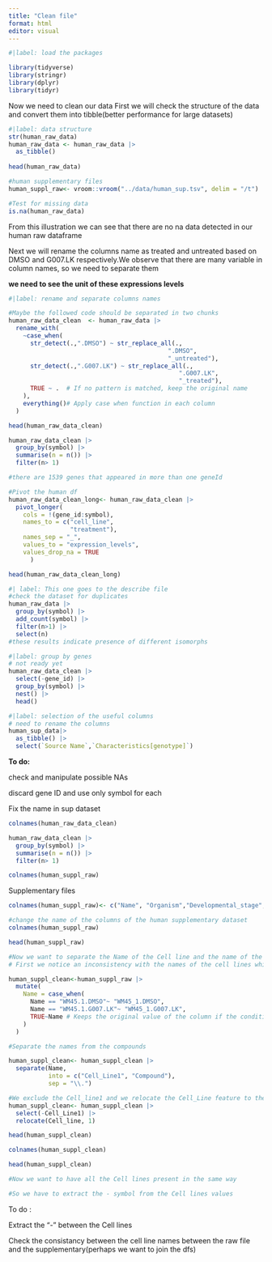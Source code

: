 ```yaml
---
title: "Clean file"
format: html
editor: visual
---
```


```r
#|label: load the packages

library(tidyverse)
library(stringr)
library(dplyr)
library(tidyr)
```

Now we need to clean our data First we will check the structure of the data and convert them into tibble(better performance for large datasets)

```r
#|label: data structure
str(human_raw_data)
human_raw_data <- human_raw_data |> 
  as_tibble() 
  
head(human_raw_data)
```

```r
#human supplementary files 
human_suppl_raw<- vroom::vroom("../data/human_sup.tsv", delim = "/t")
```

```r
#Test for missing data
is.na(human_raw_data)
```

From this illustration we can see that there are no na data detected in our human raw dataframe

Next we will rename the columns name as treated and untreated based on DMSO and G007.LK respectively.We observe that there are many variable in column names, so we need to separate them

**we need to see the unit of these expressions levels**

```r
#|label: rename and separate columns names

#Maybe the followed code should be separated in two chunks
human_raw_data_clean  <- human_raw_data |> 
  rename_with(
    ~case_when(
      str_detect(.,".DMSO") ~ str_replace_all(.,
                                            ".DMSO",
                                            "_untreated"),
      str_detect(.,".G007.LK") ~ str_replace_all(.,
                                               ".G007.LK",
                                               "_treated"),
      TRUE ~ .  # If no pattern is matched, keep the original name
    ),
    everything()# Apply case when function in each column
  )

head(human_raw_data_clean)
```

```r
human_raw_data_clean |>
  group_by(symbol) |>
  summarise(n = n()) |> 
  filter(n> 1)

#there are 1539 genes that appeared in more than one geneId 
```

```r
#Pivot the human df
human_raw_data_clean_long<- human_raw_data_clean |> 
  pivot_longer(
    cols = !(gene_id:symbol),
    names_to = c("cell_line", 
                 "treatment"), 
    names_sep = "_",
    values_to = "expression_levels",
    values_drop_na = TRUE
      ) 

head(human_raw_data_clean_long)
```

```r
#| label: This one goes to the describe file
#check the dataset for duplicates
human_raw_data |>
  group_by(symbol) |> 
  add_count(symbol) |> 
  filter(n>1) |> 
  select(n)
#these results indicate presence of different isomorphs  
```

```r
#|label: group by genes
# not ready yet
human_raw_data_clean |> 
  select(-gene_id) |> 
  group_by(symbol) |> 
  nest() |> 
  head()
```

```r

#|label: selection of the useful columns
# need to rename the columns
human_sup_data|> 
  as_tibble() |> 
  select(`Source Name`,`Characteristics[genotype]`)
```

**To do:**

check and manipulate possible NAs

discard gene ID and use only symbol for each

Fix the name in sup dataset

```r
colnames(human_raw_data_clean)
```

```r
human_raw_data_clean |>
  group_by(symbol) |>
  summarise(n = n()) |> 
  filter(n> 1)
```

```r
colnames(human_suppl_raw)
```

Supplementary files

```r
colnames(human_suppl_raw)<- c("Name", "Organism","Developmental_stage", "Disease","Genotype","Organism_part",   "Cell_line","Material_Type","Protocol_REF","Protocol_REF1","Protocol_REF2","Performer", "Extract_Name",   "Library_Layout", "Library_Selection","Library_Source","Library_Strategy","Protocol_REF3", "Performer_1","Assay_Name","Technology_Type","Protocol_REF4", "Performer_2","Derived_Array_Data_File", "Derived_ArrayExpress_FTP_file", "Factor_Value_compound", "Factor_Value_dose", "Unit_dose_unit")
```

```r
#change the name of the columns of the human supplementary dataset
colnames(human_suppl_raw)
```

```r
head(human_suppl_raw)
```

```r
#Now we want to separate the Name of the Cell line and the name of the Compound in two columns
# First we notice an inconsistency with the names of the cell lines which creates some problems when we try to separate the two components of the column Name

human_suppl_clean<-human_suppl_raw |>
  mutate(
    Name = case_when(
      Name == "WM45.1.DMSO"~ "WM45_1.DMSO",
      Name == "WM45.1.G007.LK"~ "WM45_1.G007.LK",
      TRUE~Name # Keeps the original value of the column if the condition is not met
    )
  )
```

```r
#Separate the names from the compounds

human_suppl_clean<- human_suppl_clean |> 
  separate(Name, 
           into = c("Cell_Line1", "Compound"),
           sep = "\\.")
```

```r
#We exclude the Cell_line1 and we relocate the Cell_Line feature to the first column of the dataframe
human_suppl_clean<- human_suppl_clean |> 
  select(-Cell_Line1) |> 
  relocate(Cell_line, 1)

head(human_suppl_clean)
```

```r
colnames(human_suppl_clean) 
```

```r
head(human_suppl_clean)
```

```r
#Now we want to have all the Cell lines present in the same way

#So we have to extract the - symbol from the Cell lines values

```

To do :

Extract the "-" between the Cell lines

Check the consistancy between the cell line names between the raw file and the supplementary(perhaps we want to join the dfs)
